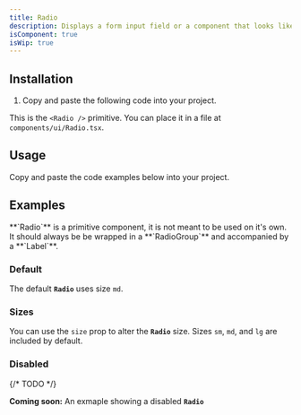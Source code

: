 ```yaml
---
title: Radio
description: Displays a form input field or a component that looks like an input field.
isComponent: true
isWip: true
---
```


## Installation

1. Copy and paste the following code into your project.

This is the `<Radio />` primitive. You can place it in a file at `components/ui/Radio.tsx`.

## Usage

Copy and paste the code examples below into your project.

<ComponentSource src="../../packages/ui/src/Radio.tsx" />

## Examples

<Callout type="warning">
  **`Radio`** is a primitive component, it is not meant to be used on it's own.
  It should always be be wrapped in a **`RadioGroup`** and accompanied by a
  **`Label`**.
</Callout>

### Default

The default **`Radio`** uses size `md`.

<ComponentExample name="Radio" story="default" />

### Sizes

You can use the `size` prop to alter the **`Radio`** size. Sizes `sm`, `md`, and `lg` are included by default.

<ComponentExample name="Radio" story="sizes" />

### Disabled

{/* TODO */}

**Coming soon:** An exmaple showing a disabled **`Radio`**
